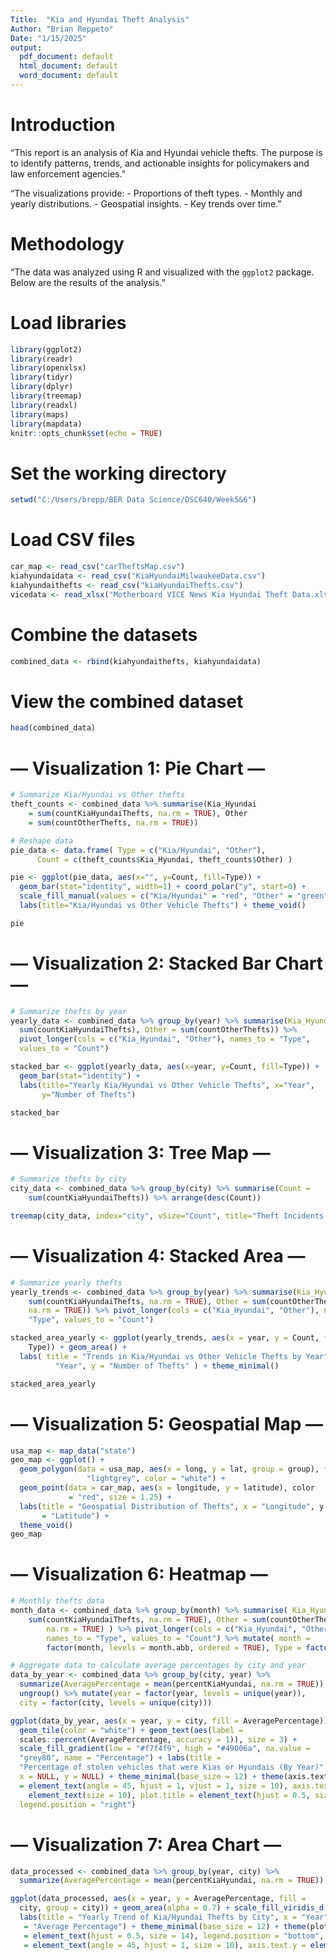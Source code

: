 ---
Title:  "Kia and Hyundai Theft Analysis"        
Author: "Brian Reppeto"                                                 
Date: "1/15/2025"  
output:
  pdf_document: default
  html_document: default
  word_document: default
---

# Introduction

"This report is an analysis of Kia and Hyundai vehicle thefts. The purpose is to identify patterns, trends, and actionable insights for policymakers and law enforcement agencies."

"The visualizations provide: - Proportions of theft types. - Monthly and yearly distributions. - Geospatial insights. - Key trends over time."

# Methodology

"The data was analyzed using R and visualized with the `ggplot2` package. Below are the results of the analysis."

# Load libraries

```{r setup, include=FALSE}
library(ggplot2) 
library(readr) 
library(openxlsx) 
library(tidyr) 
library(dplyr) 
library(treemap)
library(readxl)
library(maps) 
library(mapdata)
knitr::opts_chunk$set(echo = TRUE)
```

# Set the working directory

```{r work, include=TRUE}
setwd("C:/Users/brepp/BER Data Science/DSC640/Week5&6")
```

# Load CSV files

```{r load, include=TRUE}
car_map <- read_csv("carTheftsMap.csv") 
kiahyundaidata <- read_csv("KiaHyundaiMilwaukeeData.csv") 
kiahyundaithefts <- read_csv("kiaHyundaiThefts.csv") 
vicedata <- read_xlsx("Motherboard VICE News Kia Hyundai Theft Data.xlsx")
```

# Combine the datasets

```{r combine, include=TRUE}
combined_data <- rbind(kiahyundaithefts, kiahyundaidata)
```

# View the combined dataset

```{r head, include=TRUE}
head(combined_data)
```

# --- Visualization 1: Pie Chart ---

```{r pie, include=TRUE}
# Summarize Kia/Hyundai vs Other thefts
theft_counts <- combined_data %>% summarise(Kia_Hyundai 
    = sum(countKiaHyundaiThefts, na.rm = TRUE), Other 
    = sum(countOtherThefts, na.rm = TRUE))

# Reshape data
pie_data <- data.frame( Type = c("Kia/Hyundai", "Other"), 
      Count = c(theft_counts$Kia_Hyundai, theft_counts$Other) )

pie <- ggplot(pie_data, aes(x="", y=Count, fill=Type)) + 
  geom_bar(stat="identity", width=1) + coord_polar("y", start=0) + 
  scale_fill_manual(values = c("Kia/Hyundai" = "red", "Other" = "green")) +
  labs(title="Kia/Hyundai vs Other Vehicle Thefts") + theme_void()

pie
```

# --- Visualization 2: Stacked Bar Chart ---

```{r stack, include=TRUE}
# Summarize thefts by year
yearly_data <- combined_data %>% group_by(year) %>% summarise(Kia_Hyundai = 
  sum(countKiaHyundaiThefts), Other = sum(countOtherThefts)) %>% 
  pivot_longer(cols = c("Kia_Hyundai", "Other"), names_to = "Type", 
  values_to = "Count")

stacked_bar <- ggplot(yearly_data, aes(x=year, y=Count, fill=Type)) + 
  geom_bar(stat="identity") + 
  labs(title="Yearly Kia/Hyundai vs Other Vehicle Thefts", x="Year", 
       y="Number of Thefts")

stacked_bar
```

# --- Visualization 3: Tree Map ---

```{r treemap-plot, fig.width=6, fig.height=4}
# Summarize thefts by city
city_data <- combined_data %>% group_by(city) %>% summarise(Count = 
    sum(countKiaHyundaiThefts)) %>% arrange(desc(Count))

treemap(city_data, index="city", vSize="Count", title="Theft Incidents by City")

```

# --- Visualization 4: Stacked Area ---

```{r Stacked, include=TRUE}
# Summarize yearly thefts
yearly_trends <- combined_data %>% group_by(year) %>% summarise(Kia_Hyundai = 
    sum(countKiaHyundaiThefts, na.rm = TRUE), Other = sum(countOtherThefts, 
    na.rm = TRUE)) %>% pivot_longer(cols = c("Kia_Hyundai", "Other"), names_to =
    "Type", values_to = "Count")

stacked_area_yearly <- ggplot(yearly_trends, aes(x = year, y = Count, fill = 
    Type)) + geom_area() + 
  labs( title = "Trends in Kia/Hyundai vs Other Vehicle Thefts by Year", x = 
          "Year", y = "Number of Thefts" ) + theme_minimal()

stacked_area_yearly
```

# --- Visualization 5: Geospatial Map ---

```{r Geo, include=TRUE}
usa_map <- map_data("state")
geo_map <- ggplot() +
  geom_polygon(data = usa_map, aes(x = long, y = lat, group = group), fill = 
                 "lightgrey", color = "white") +
  geom_point(data = car_map, aes(x = longitude, y = latitude), color 
             = "red", size = 1.25) +
  labs(title = "Geospatial Distribution of Thefts", x = "Longitude", y 
       = "Latitude") +
  theme_void()
geo_map

```

# --- Visualization 6: Heatmap ---

```{r Heat, include=TRUE}
# Monthly thefts data 
month_data <- combined_data %>% group_by(month) %>% summarise( Kia_Hyundai = 
    sum(countKiaHyundaiThefts, na.rm = TRUE), Other = sum(countOtherThefts, 
        na.rm = TRUE) ) %>% pivot_longer(cols = c("Kia_Hyundai", "Other"), 
        names_to = "Type", values_to = "Count") %>% mutate( month = 
        factor(month, levels = month.abb, ordered = TRUE), Type = factor(Type))

# Aggregate data to calculate average percentages by city and year
data_by_year <- combined_data %>% group_by(city, year) %>% 
  summarize(AveragePercentage = mean(percentKiaHyundai, na.rm = TRUE)) %>% 
  ungroup() %>% mutate(year = factor(year, levels = unique(year)), 
  city = factor(city, levels = unique(city)))

ggplot(data_by_year, aes(x = year, y = city, fill = AveragePercentage)) + 
  geom_tile(color = "white") + geom_text(aes(label = 
  scales::percent(AveragePercentage, accuracy = 1)), size = 3) + 
  scale_fill_gradient(low = "#f7f4f9", high = "#49006a", na.value = 
  "grey80", name = "Percentage") + labs(title = 
  "Percentage of stolen vehicles that were Kias or Hyundais (By Year)", 
  x = NULL, y = NULL) + theme_minimal(base_size = 12) + theme(axis.text.x 
  = element_text(angle = 45, hjust = 1, vjust = 1, size = 10), axis.text.y = 
    element_text(size = 10), plot.title = element_text(hjust = 0.5, size = 14), 
  legend.position = "right")
```

# --- Visualization 7: Area Chart ---

```{r Area, include=TRUE}
data_processed <- combined_data %>% group_by(year, city) %>% 
  summarize(AveragePercentage = mean(percentKiaHyundai, na.rm = TRUE)) %>% ungroup()

ggplot(data_processed, aes(x = year, y = AveragePercentage, fill = 
  city, group = city)) + geom_area(alpha = 0.7) + scale_fill_viridis_d(name = "City")+ 
  labs(title = "Yearly Trend of Kia/Hyundai Thefts by City", x = "Year", y 
   = "Average Percentage") + theme_minimal(base_size = 12) + theme(plot.title 
   = element_text(hjust = 0.5, size = 14), legend.position = "bottom", axis.text.x 
   = element_text(angle = 45, hjust = 1, size = 10), axis.text.y = element_text(size = 10))
```
